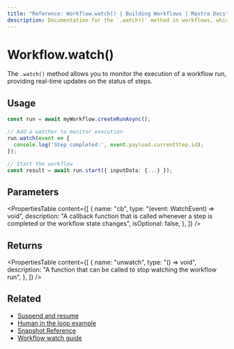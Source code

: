 ```yaml
---
title: "Reference: Workflow.watch() | Building Workflows | Mastra Docs"
description: Documentation for the `.watch()` method in workflows, which allows you to monitor the execution of a workflow run.
---
```


# Workflow.watch()

The `.watch()` method allows you to monitor the execution of a workflow run, providing real-time updates on the status of steps.

## Usage

```typescript
const run = await myWorkflow.createRunAsync();

// Add a watcher to monitor execution
run.watch(event => {
  console.log('Step completed:', event.payload.currentStep.id);
});

// Start the workflow
const result = await run.start({ inputData: {...} });
```

## Parameters

<PropertiesTable
  content={[
    {
      name: "cb",
      type: "(event: WatchEvent) => void",
      description:
        "A callback function that is called whenever a step is completed or the workflow state changes",
      isOptional: false,
    },
  ]}
/>

## Returns

<PropertiesTable
  content={[
    {
      name: "unwatch",
      type: "() => void",
      description:
        "A function that can be called to stop watching the workflow run",
    },
  ]}
/>

## Related

- [Suspend and resume](../../docs/workflows/suspend-and-resume.mdx)
- [Human in the loop example](../../examples/workflows/human-in-the-loop.mdx)
- [Snapshot Reference](./snapshots.mdx)
- [Workflow watch guide](../../docs/workflows/overview.mdx#watching-workflow-execution)
